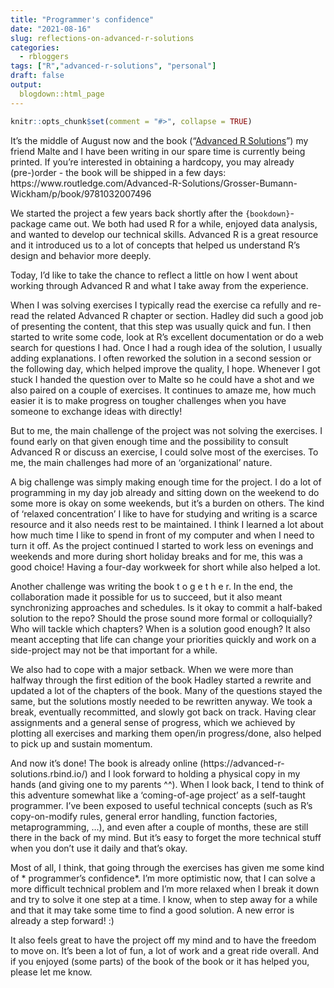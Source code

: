 ```yaml
---
title: "Programmer's confidence"
date: "2021-08-16"
slug: reflections-on-advanced-r-solutions
categories:
  - rbloggers
tags: ["R","advanced-r-solutions", "personal"]
draft: false
output:
  blogdown::html_page
---
```


```r
knitr::opts_chunk$set(comment = "#>", collapse = TRUE)
```

It's the middle of August now and the book ("[Advanced R Solutions](https://advanced-r-solutions.rbind.io)") my friend Malte and I have been writing in our spare time is currently being printed. If you're interested in obtaining a hardcopy, you may already (pre-)order - the book will be shipped in a few days: https://www.routledge.com/Advanced-R-Solutions/Grosser-Bumann-Wickham/p/book/9781032007496

We started the project a few years back shortly after the `{bookdown}`-package came out. We both had used R for a while, enjoyed data analysis, and wanted to develop our technical skills. Advanced R is a great resource and it introduced us to a lot of concepts that helped us understand R's design and behavior more deeply.

Today, I'd like to take the chance to reflect a little on how I went about working through Advanced R and what I take away from the experience. 

When I was solving exercises I typically read the exercise ca refully and re-read the related Advanced R chapter or section. Hadley did such a good job of presenting the content, that this step was usually quick and fun. I then started to write some code, look at R's excellent documentation or do a web search for questions I had. Once I had a rough idea of the solution, I usually adding explanations. I often reworked the solution in a second session or the following day, which helped improve the quality, I hope. Whenever I got stuck I handed the question over to Malte so he could have a shot and we also paired on a couple of exercises. It continues to amaze me, how much easier it is to make progress on tougher challenges when you have someone to exchange ideas with directly!

But to me, the main challenge of the project was not solving the exercises. I found early on that given enough time and the possibility to consult Advanced R or discuss an exercise, I could solve most of the exercises. To me, the main challenges had more of an 'organizational' nature.

A big challenge was simply making enough time for the project. I do a lot of programming in my day job already and sitting down on the weekend to do some more is okay on some weekends, but it's a burden on others. The kind of 'relaxed concentration' I like to have for studying and writing is a scarce resource and it also needs rest to be maintained. I think I learned a lot about how much time I like to spend in front of my computer and when I need to turn it off. As the project continued I started to work less on evenings and weekends and more during short holiday breaks and for me, this was a good choice! Having a four-day workweek for short while also helped a lot.

Another challenge was writing the book t o g e t h e r. In the end, the collaboration made it possible for us to succeed, but it also meant synchronizing approaches and schedules. Is it okay to commit a half-baked solution to the repo? Should the prose sound more formal or colloquially? Who will tackle which chapters? When is a solution good enough? It also meant accepting that life can change your priorities quickly and work on a side-project may not be that important for a while.

We also had to cope with a major setback. When we were more than halfway through the first edition of the book Hadley started a rewrite and updated a lot of the chapters of the book. Many of the questions stayed the same, but the solutions mostly needed to be rewritten anyway. We took a break, eventually recommitted, and slowly got back on track. Having clear assignments and a general sense of progress, which we achieved by plotting all exercises and marking them open/in progress/done, also helped to pick up and sustain momentum.

And now it's done! The book is already online (https://advanced-r-solutions.rbind.io/) and I look forward to holding a physical copy in my hands (and giving one to my parents ^^). When I look back, I tend to think of this adventure somewhat like a 'coming-of-age project' as a self-taught programmer. I've been exposed to useful technical concepts (such as R's copy-on-modify rules, general error handling, function factories, metaprogramming, ...), and even after a couple of months, these are still there in the back of my mind. But it's easy to forget the more technical stuff when you don't use it daily and that's okay.

Most of all, I think, that going through the exercises has given me some kind of * programmer's confidence*. I'm more optimistic now, that I can solve a more difficult technical problem and I'm more relaxed when I break it down and try to solve it one step at a time. I know, when to step away for a while and that it may take some time to find a good solution. A new error is already a step forward! :)

It also feels great to have the project off my mind and to have the freedom to move on. It's been a lot of fun, a lot of work and a great ride overall. And if you enjoyed (some parts) of the book of the book or it has helped you, please let me know.